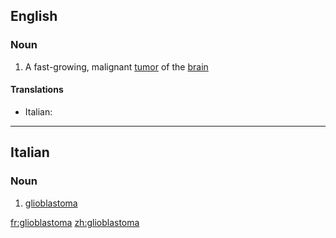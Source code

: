 ==English==

===Noun===
{{wikipedia}}
{{en-noun|pl2=glioblastomata}}

# A fast-growing, malignant [[tumor]] of the [[brain]]

====Translations====
{{trans-top|fast-growing tumor of the brain}}
* Italian: {{t-|it|glioblastoma|m}}
{{trans-mid}}
{{trans-bottom}}

----

==Italian==

===Noun===
{{wikipedia|lang=it}}
{{it-noun||m||glioblastomi}}

# {{context|oncology|lang=it}} [[#English|glioblastoma]]

[[fr:glioblastoma]]
[[zh:glioblastoma]]